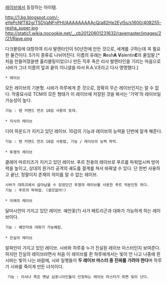 [[레이브]]에서 등장하는 아이템.

http://1.bp.blogspot.com/-eYePcNfT82g/T5DVaNFnPHI/AAAAAAAAAcQ/a82He2Eyl5s/s1600/408255-resha_super.jpg
http://static1.wikia.nocookie.net/__cb20120601231632/ravemaster/images/2/21/Rave.png

다크블링에 대항하여 리샤 발렌타인이 50년전에 만든 것으로, 세계를 구하는데 꼭 필요한 물건이다. 5가지 종류로 나뉘어진다. 이름의 유래는 '''R'''esh'''A''' '''V'''alentin'''E'''의 줄임말.[* 처음 만들어졌을땐 홀리블링이었으나 만든 직후 죽은 리샤 발렌타인을 기리는 마음으로 시바가 그녀 이름의 앞과 끝의 이니셜을 따서 R.A.V.E라고 다시 명명했다.]
 * 레이브
모든 레이브의 기본형. 시바가 하루에게 준 것으로, 정확히 무슨 레이브인지는 알 수 없다. 작중묘사로 TCM의 모든 형태가 이 레이브에 저장된 것을 봐서는 '기억'의 레이브일 가능성이 높다.
 기능 : 텐 커맨드 먼츠 10검 사용의 토대.
 
 * 지식의 레이브 
디어 하운드가 지키고 있던 레이브. 10검의 기능과 레이브의 능력을 단번에 알게 해준다.
 기능 : 텐 커맨드 먼츠 10검 사용법, 기능 / 레이브의 능력 파악.
 
 * 투쟁의 레이브
클레어 마르티즈가 지키고 있던 레이브. 푸르 전용의 레이브로 푸르를 파워업시켜 방어력을 높이고, 상대의 원거리 공격의 궤도를 결계를 쳐서 바꿔낼 수 있다. 단 한번 사용하고 끝난, 정말이지 존재의 의미를 알 수 없는 레이브.
 시바가 대파괴에서 살아남을 수 있었던건 투쟁의 레이브를 사용한 푸르 덕분인듯 하다.
 기능 : 푸르의 파워업. (쓸모없어!)
 
 * 미래의 레이브
달마시안이 가지고 있던 레이브. 예언꽃(?) 사가 페트리곤과 대화가 가능하게 하는 레이브이다.
 기능 : 예언자와 대화가 가능해짐.
 
 * 진실의 레이브
알파인이 가지고 있던 레이브. 시바와 하루중 누가 진실된 레이브 마스터인지 보여준다. 하지만 진실의 레이브라면서 처음 이 레이브를 쥔 하루에게서는 빛이 안 나고 나중에 쥔 시바는 빛이 나는 바람에, 시바 일행들이 '''두 레이브 마스터 중 진짜를 가려야 한다'''며 하루가 시바를 죽이게 만든 녀석이다.
  기능 : 리샤나 죽은 옛날 심포니아인들이 인정하는 레이브 마스터가 쥐면 빛이 난다.
